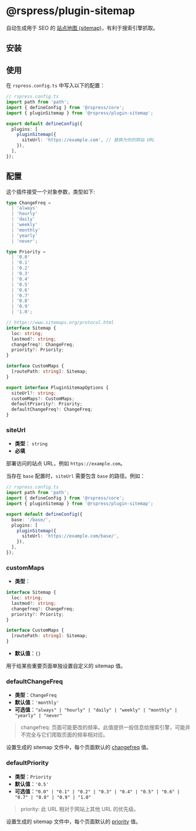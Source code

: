 # @rspress/plugin-sitemap <SourceCode href="https://github.com/web-infra-dev/rspress/tree/main/packages/plugin-sitemap" />


自动生成用于 SEO 的 [站点地图 (sitemap)](https://developers.google.com/search/docs/crawling-indexing/sitemaps/overview)，有利于搜索引擎抓取。

## 安装


<PackageManagerTabs command="add @rspress/plugin-sitemap -D" />

## 使用

在 `rspress.config.ts` 中写入以下的配置：

```ts
// rspress.config.ts
import path from 'path';
import { defineConfig } from '@rspress/core';
import { pluginSitemap } from '@rspress/plugin-sitemap';

export default defineConfig({
  plugins: [
    pluginSitemap({
      siteUrl: 'https://example.com', // 替换为你的网站 URL
    }),
  ],
});
```

## 配置

这个插件接受一个对象参数，类型如下:

```ts
type ChangeFreq =
  | 'always'
  | 'hourly'
  | 'daily'
  | 'weekly'
  | 'monthly'
  | 'yearly'
  | 'never';

type Priority =
  | '0.0'
  | '0.1'
  | '0.2'
  | '0.3'
  | '0.4'
  | '0.5'
  | '0.6'
  | '0.7'
  | '0.8'
  | '0.9'
  | '1.0';

// https://www.sitemaps.org/protocol.html
interface Sitemap {
  loc: string;
  lastmod?: string;
  changefreq?: ChangeFreq;
  priority?: Priority;
}

interface CustomMaps {
  [routePath: string]: Sitemap;
}

export interface PluginSitemapOptions {
  siteUrl?: string;
  customMaps?: CustomMaps;
  defaultPriority?: Priority;
  defaultChangeFreq?: ChangeFreq;
}
```

### siteUrl

- **类型**： `string`
- **必填**

部署访问的站点 URL，例如 `https://example.com`。

当存在 `base` 配置时，`siteUrl` 需要包含 `base` 的路径。例如：

```ts
// rspress.config.ts
import path from 'path';
import { defineConfig } from '@rspress/core';
import { pluginSitemap } from '@rspress/plugin-sitemap';

export default defineConfig({
  base: '/base/',
  plugins: [
    pluginSitemap({
      siteUrl: 'https://example.com/base/',
    }),
  ],
});
```

### customMaps

- **类型**：

```ts
interface Sitemap {
  loc: string;
  lastmod?: string;
  changefreq?: ChangeFreq;
  priority?: Priority;
}

interface CustomMaps {
  [routePath: string]: Sitemap;
}
```

- **默认值**：`{}`

用于给某些重要页面单独设置自定义的 sitemap 值。

### defaultChangeFreq

- **类型**：`ChangeFreq`
- **默认值**：`'monthly'`
- **可选值**：`"always" | "hourly" | "daily" | "weekly" | "monthly" | "yearly" | "never"`

> changefreq: 页面可能更改的频率。此值提供一般信息给搜索引擎，可能并不完全与它们爬取页面的频率相对应。

设置生成的 sitemap 文件中，每个页面默认的 [changefreq](https://www.sitemaps.org/protocol.html) 值。

### defaultPriority

- **类型**：`Priority`
- **默认值**：`'0.5'`
- **可选值**：`"0.0" | "0.1" | "0.2" | "0.3" | "0.4" | "0.5" | "0.6" | "0.7" | "0.8" | "0.9" | "1.0"`

> priority: 此 URL 相对于网站上其他 URL 的优先级。

设置生成的 sitemap 文件中，每个页面默认的 [priority](https://www.sitemaps.org/protocol.html) 值。
